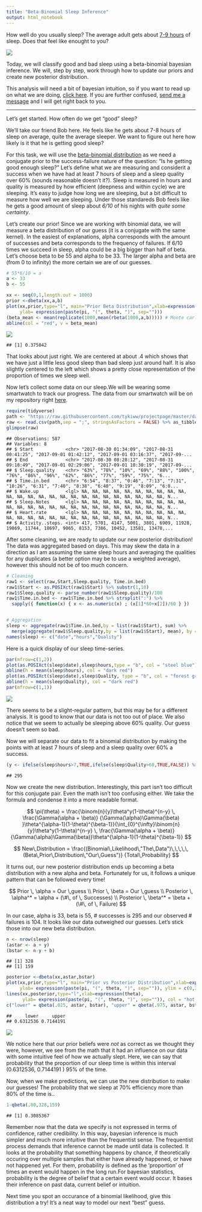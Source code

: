 ```yaml
---
title: "Beta-Binomial Sleep Inference"
output: html_notebook
---
```


How well do you usually sleep? The average adult gets about [7-9 hours](https://www.sleepfoundation.org/excessivesleepiness/content/how-much-sleep-do-we-really-need-0) of sleep. Does that feel like enought to you? 

![](http://ryandow.com/ic/comics/2009-04-15-5d77e77.jpg)

Today, we will classify good and bad sleep using a beta-binomial bayesian inference. We will, step by step, work through how to update our priors and create new posterior distribution. 

This analysis will need a bit of bayesian intuition, so if you want to read up on what we are doing, [click here](https://www.analyticsvidhya.com/blog/2016/06/bayesian-statistics-beginners-simple-english/). If you are further confused, [send me a message](https://tykiww.github.io/who) and I will get right back to you.


<hr>

Let's get started. How often do we get "good" sleep?


We'll take our friend Bob here. He feels like he gets about 7-8 hours of sleep on average, quite the average sleeper. We want to figure out here how likely is it that he is getting good sleep?

For this task, we will use the [beta-binomial distribution](https://en.wikipedia.org/wiki/Beta-binomial_distribution) as we need a conjugate prior to the success-failure nature of the question: "Is he getting good enough sleep?" Let's define what we are measuring and considerit a success when we have had at least 7 hours of sleep and a sleep quality over 60% (sounds reasonable doesn't it?). Sleep is measured in hours and quality is measured by how efficient (deepness and within cycle) we are sleeping. It's easy to judge how long we are sleeping, but a bit difficult to measure how well we are sleeping. Under those standareds Bob feels like he gets a good amount of sleep about _6/10_ of his nights with _quite some certainty_.

Let's create our prior! Since we are working with binomial data, we will measure a beta distribution of our guess (it is a conjugate with the same kernel). In the easiest of explanations, alpha corresponds with the amount of successes and beta corresponds to the frequency of failures. If 6/10 times we succeed in sleep, alpha could be a big bigger than half of beta. Let's choose beta to be 55 and alpha to be 33. The larger alpha and beta are (from 0 to infinity) the more certain we are of our guesses. 

```r
# 55*6/10 = a
a <- 33
b <- 55

xx <- seq(0,1,length.out = 1000)
prior <-dbeta(xx,a,b)
plot(xx,prior,type="l", main="Prior Beta Distribution",xlab=expression(theta), 
     ylab= expression(paste(pi, "(", theta, ")", sep="")))
(beta_mean <- mean(replicate(1000,mean(rbeta(1000,a,b))))) # Monte carlo mean.
abline(col = "red", v = beta_mean)
```

![](https://raw.githubusercontent.com/tykiww/tykiww.github.io/master/img/sleep/one.png)

    ## [1] 0.375042

That looks about just right. We are centered at about .4 which shows that we have just a little less good sleep than bad sleep just around half. It is also slightly centered to the left which shows a pretty close representation of the proportion of times we sleep well.


Now let's collect some data on our sleep.We will be wearing some smartwatch to track our progress. The data from our smartwatch will be on my repository right [here](https://raw.githubusercontent.com/tykiww/projectpage/master/datasets/sleep/sleepdata.csv).

```r
require(tidyverse)
path <- "https://raw.githubusercontent.com/tykiww/projectpage/master/datasets/sleep/sleepdata.csv"
raw <- read.csv(path,sep = ";", stringsAsFactors = FALSE) %>% as_tibble
glimpse(raw)
```

    ## Observations: 587
    ## Variables: 8
    ## $ Start            <chr> "2017-08-30 01:34:09", "2017-08-31 00:41:25", "2017-09-01 01:42:12", "2017-09-01 03:16:37", "2017-09-...
    ## $ End              <chr> "2017-08-30 08:28:12", "2017-08-31 09:18:49", "2017-09-01 02:29:06", "2017-09-01 10:30:19", "2017-09-...
    ## $ Sleep.quality    <chr> "63%", "78%", "10%", "69%", "88%", "100%", "76%", "86%", "96%", "62%", "86%", "77%", "59%", "75%", "6...
    ## $ Time.in.bed      <chr> "6:54", "8:37", "0:46", "7:13", "7:31", "10:26", "6:31", "7:40", "8:38", "6:40", "9:19", "8:09", "6:0...
    ## $ Wake.up          <lgl> NA, NA, NA, NA, NA, NA, NA, NA, NA, NA, NA, NA, NA, NA, NA, NA, NA, NA, NA, NA, NA, NA, NA, NA, NA, N...
    ## $ Sleep.Notes      <lgl> NA, NA, NA, NA, NA, NA, NA, NA, NA, NA, NA, NA, NA, NA, NA, NA, NA, NA, NA, NA, NA, NA, NA, NA, NA, N...
    ## $ Heart.rate       <lgl> NA, NA, NA, NA, NA, NA, NA, NA, NA, NA, NA, NA, NA, NA, NA, NA, NA, NA, NA, NA, NA, NA, NA, NA, NA, N...
    ## $ Activity..steps. <int> 417, 5701, 4147, 5001, 3801, 6909, 11928, 19869, 11744, 18697, 9065, 8153, 7386, 10452, 13581, 13478,...

After some cleaning, we are ready to update our new posterior distribution! The data was aggregated based on days. This may skew the data in a direction as I am assuming the same sleep hours and averaging the qualities for any duplicates (a better option may be to use a weighted average),  however this should not be of too much concern.

```r
# Cleaning
raw1 <- select(raw,Start,Sleep.quality, Time.in.bed)
raw1$Start <- as.POSIXct(raw1$Start) %>% substr(1,10)
raw1$Sleep.quality <- parse_number(raw1$Sleep.quality)/100
raw1$Time.in.bed <- raw1$Time.in.bed %>% strsplit(":") %>% 
  sapply({ function(x) { x <- as.numeric(x) ; (x[1]*60+x[2])/60 } })


# Aggregation
sleep <- aggregate(raw1$Time.in.bed,by = list(raw1$Start), sum) %>%
  merge(aggregate(raw1$Sleep.quality,by = list(raw1$Start), mean), by = "Group.1")
names(sleep) <- c("date","hours","Quality")
```

Here is a quick display of our sleep time-series.

```r
par(mfrow=c(1,2))
plot(as.POSIXct(sleep$date),sleep$hours,type = "b", col = "steel blue") 
abline(h = mean(sleep$hours), col = "dark red")
plot(as.POSIXct(sleep$date),sleep$Quality, type = "b", col = "forest green")
abline(h = mean(sleep$Quality), col = "dark red")
par(mfrow=c(1,1))
```

![](https://raw.githubusercontent.com/tykiww/tykiww.github.io/master/img/sleep/two.png)

There seems to be a slight-regular pattern, but this may be for a different analysis. It is good to know that our data is not too out of place. We also notice that we seem to actually be sleeping above 60% quality. Our guess doesn't seem so bad.

Now we will separate our data to fit a binomial distribution by making the points with at least 7 hours of sleep and a sleep quality over 60% a success.

```r
(y <- ifelse(sleep$hours>7,TRUE,ifelse(sleep$Quality>60,TRUE,FALSE)) %>% sum)
```

    ## 295

Now we create the new distribution. Interestingly, this part isn't too difficult for this conjugate pair. Even the math isn't too confusing either. We take the formula and condense it into a more readable format.

$$
\pi(\theta) = \frac{\binom{n}{y}\theta^y(1-\theta)^{n-y}   \,   \frac{\Gamma(\alpha + \beta)} {\Gamma(\alpha)\Gamma(\beta) }\theta^{\alpha-1}(1-\theta)^{\beta-1}}{\int_{0}^{\infty}\binom{n}{y}\theta^y(1-\theta)^{n-y} \, \frac{\Gamma(\alpha + \beta)}{\Gamma(\alpha)\Gamma(\beta)}\theta^{\alpha-1}(1-\theta)^{\beta-1}}
$$

$$
New\,Distribution = \frac{(Binomial\,Likelihood\,"The\,Data")\,\,\,\,\,(Beta\,Prior\,Distribution\,"Our\,Guess")} {Total\,Probability}
$$

It turns out, our new posterior distribution ends up becoming a beta distribution with a new alpha and beta. Fortunately for us, it follows a unique pattern that can be followed every time! 

$$
Prior \, \alpha = Our \,guess \\
Prior \, \beta = Our \,guess \\
Posterior \, \alpha^* = \alpha + (\#\, of \, Successes) \\
Posterior \, \beta^* = \beta + (\#\, of \, Failure)
$$

In our case, alpha is 33, beta is 55, # successes is 295 and our observed # failures is 104. It looks like our data outweighed our guesses. Let's stick those into our new beta distribution.

```r
n <- nrow(sleep)
(astar <- a + y)
(bstar <- n-y + b)
```

    ## [1] 328
    ## [1] 159

```r
posterior <-dbeta(xx,astar,bstar)
plot(xx,prior,type="l", main="Prior vs Posterior Distribution",xlab=expression(theta), 
     ylab= expression(paste(pi, "(", theta, ")", sep="")), ylim = c(0,20), col = "forest green")
lines(xx,posterior,type="l",xlab=expression(theta), 
      ylab= expression(paste(pi, "(", theta, ")", sep="")), col = "hot pink")
c("lower" = qbeta(.025, astar, bstar), "upper" = qbeta(.975, astar, bstar))
```

    ##     lower     upper 
    ## 0.6312536 0.7144191

![](https://raw.githubusercontent.com/tykiww/tykiww.github.io/master/img/sleep/three.png)


We notice here that our prior beliefs were *not* as correct as we thought they were, however, we see from the math that it had an influence on our data with some intuitive feel of how we actually slept. Here, we can say that probability that the proportion of our sleep time is within this interval (0.6312536, 0.7144191 ) 95% of the time.

Now, when we make predictions, we can use the new distribution to make our guesses! The probability that we sleep at 70% efficiency more than 80% of the time is..

```r
1-qbeta(.80,328,159)
```

    ## [1] 0.3085367

Remember now that the data we specify is not expressed in terms of confidence, rather credibility. In this way, bayesian inference is much simpler and much more intuitive than the frequentist sense. The frequentist process demands that inference cannot be made until data is collected. It looks at the probability that something happens by chance, if theoretically occuring over multiple samples that either have already happened, or have not happened yet. For them, probability is defined as the 'proportion' of times an event would happen in the long run.For bayesian statistics, probability is the degree of belief that a certain event would occur. It bases their inference on past data, current belief or intuition. 


Next time you spot an occurance of a binomial likelihood, give this distribution a try! It's a neat way to model our next "best" guess.


